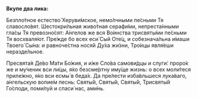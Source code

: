 **Вкупе два лика:**

Безпло́тное естество́ Херуви́мское, немо́лчными пе́сньми Тя славосло́вят. Шестокри́льная живо́тная серафи́ми, непреста́нными гла́сы Тя превозно́сят: А́нгелов же вся Во́инства трисвяты́ми пе́сньми Тя восхваля́ют. Пре́жде бо всех еси́ Сый Оте́ц, и собезнача́льна и́маши Твоего́ Сы́на: и равноче́стна нося́й Ду́ха жи́зни, Тро́ицы явля́еши неразде́льное.

Пресвята́я Де́во Ма́ти Бо́жия, и и́же Сло́ва самови́дцы и слуги́: проро́к же и му́ченик вси ли́цы, я́ко безсме́ртну иму́ще жизнь: о всех моли́теся приле́жно, я́ко вси есмы́ в беда́х. Да пре́лести изба́вльшеся лука́ваго, а́нгельскую вопие́м песнь: Святы́й, Святы́й, Святы́й, Трисвяты́й Го́споди, поми́луй и спаси́ нас, ами́нь.
